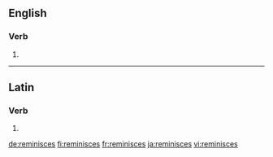 ==English==

===Verb===
{{head|en|verb form}}

# {{en-third-person singular of|reminisce}}

----

==Latin==

===Verb===
{{la-verb-form|reminīscēs}}

# {{conjugation of|reminīscō||2|s|fut|act|ind|lang=la}}

[[de:reminisces]]
[[fi:reminisces]]
[[fr:reminisces]]
[[ja:reminisces]]
[[vi:reminisces]]